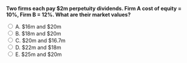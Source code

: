 ::: {.question-block}

<form onsubmit="event.preventDefault(); checkAnswer('module5_mcq_q58')" data-correct-answer="C">
<strong style="display: block;">Two firms each pay $2m perpetuity dividends. Firm A cost of equity = 10%, Firm B = 12%. What are their market values?</strong>

<label><input type="radio" name="module5_mcq_q58" value="A"> A. $16m and $20m</label><br>
<label><input type="radio" name="module5_mcq_q58" value="B"> B. $18m and $20m</label><br>
<label><input type="radio" name="module5_mcq_q58" value="C"> C. $20m and $16.7m</label><br>
<label><input type="radio" name="module5_mcq_q58" value="D"> D. $22m and $18m</label><br>
<label><input type="radio" name="module5_mcq_q58" value="E"> E. $25m and $20m</label><br>
</form>

<div id="feedback-module5_mcq_q58" class="feedback" data-status="" style="display:none;">
✅ Correct: C. Value = Dividend / r. A: 2/0.10 = 20m. B: 2/0.12 ≈ 16.7m.
</div>

:::
